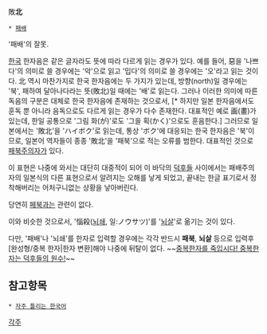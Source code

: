 敗'''北'''
 * [[패배]]

'패배'의 잘못.

[[한국]] 한자음은 같은 글자라도 뜻에 따라 다르게 읽는 경우가 있다. 예를 들어, 惡을 '나쁘다'의 의미로 쓸 경우에는 '악'으로 읽고 '밉다'의 의미로 쓸 경우에는 '오'라고 읽는 것이다. 北 역시 마찬가지로 한국 한자음에는 두 가지가 있는데, 방향(north)일 경우에는 '북', 패하여 달아나다라는 뜻(敗北)일 때에는 '배'로 읽는다. 그러나 이러한 의미에 따른 독음의 구분은 대체로 한국 한자음에 존재하는 것으로서, [* 하지만 일본 한자음에서도 훈독 뿐 아니라 음독으로도 다르게 읽는 경우가 다수 존재한다. 대표적인 예로 画(畫)가 있는데, 한일 공통으로 '그림 화(が)'로도 '그을 획(かく)'으로도 훈음한다.] 그러므로 일본에서는 '敗北'을 'ハイボク'로 읽는데, 통상 'ボク'에 대응되는 한국 한자음은 '북'이므로, 일본어 역자들이 종종 '敗北'을 '패북'으로 적는 오류를 범한다. 대표적인 것으로 [[패북주의자]]가 있다.

이 표현은 나중에 와서는 대단히 대중적이 되어 이 바닥의 [[덕후]]들 사이에서는 패배주의자의 일본식의 다른 표현으로서 알려지는 오해를 낳게 되었고, 끝내는 한글 표기로서 정착해버리는 어처구니없는 상황을 낳아버린다.

당연히 [[페이스북|페북]]과는 관련이 없다.

이와 비슷한 것으로서, '惱殺([[뇌쇄]], 일:ノウサツ)'를 '[[뇌살]]'로 옮기는 것이 있다.

다만, '패배'나 '뇌쇄'를 한자로 입력할 경우에는 각각 반드시 '''패북''', '''뇌살''' 등으로 입력후 [완성형/중복 한자|한자 변환]해야 나중에 뒤탈이 없다. ~~[[개미를 죽입시다 개미는 나의 원수|중복한자를 죽입시다! 중복한자는 덕후들의 원수!]]~~

== 참고항목 ==

 * [[자주 틀리는 한국어]]

[[각주]]
